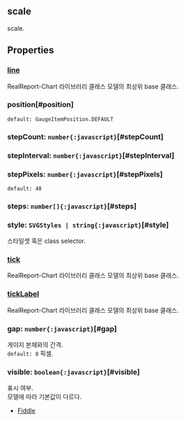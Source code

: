 ## scale
scale.
## Properties

### [line](./bullet/line)
RealReport-Chart 라이브러리 클래스 모델의 최상위 base 클래스.

  

### position[#position]


`default: GaugeItemPosition.DEFAULT`  

### stepCount: `number{:javascript}`[#stepCount]

### stepInterval: `number{:javascript}`[#stepInterval]

### stepPixels: `number{:javascript}`[#stepPixels]
`default: 48`  

### steps: `number[]{:javascript}`[#steps]

### style: `SVGStyles | string{:javascript}`[#style]
스타일셋 혹은 class selector.  

### [tick](./bullet/tick)
RealReport-Chart 라이브러리 클래스 모델의 최상위 base 클래스.

  

### [tickLabel](./bullet/tickLabel)
RealReport-Chart 라이브러리 클래스 모델의 최상위 base 클래스.

  

### gap: `number{:javascript}`[#gap]
게이지 본체와의 간격.  
`default: 8` 픽셀. 

### visible: `boolean{:javascript}`[#visible]
표시 여부.\
모델에 따라 기본값이 다르다.
- [Fiddle](https:/jsfiddle.net/gh/get/library/pure/realgrid/realchart-demo/tree/master/bargroup/bargroup-multi)  
